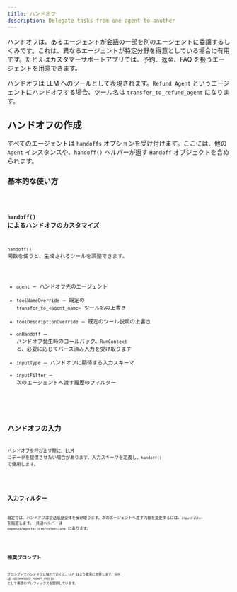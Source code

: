 ```yaml
---
title: ハンドオフ
description: Delegate tasks from one agent to another
---
```



ハンドオフは、あるエージェントが会話の一部を別のエージェントに委譲するしくみです。これは、異なるエージェントが特定分野を得意としている場合に有用です。たとえばカスタマーサポートアプリでは、予約、返金、FAQ を扱うエージェントを用意できます。

ハンドオフは LLM へのツールとして表現されます。`Refund Agent` というエージェントにハンドオフする場合、ツール名は `transfer_to_refund_agent` になります。

## ハンドオフの作成

すべてのエージェントは `handoffs` オプションを受け付けます。ここには、他の `Agent` インスタンスや、`handoff()` ヘルパーが返す `Handoff` オブジェクトを含められます。

### 基本的な使い方

<Code lang="typescript" code={basicUsageExample} title="Basic handoffs" />

### `handoff()` によるハンドオフのカスタマイズ

`handoff()` 関数を使うと、生成されるツールを調整できます。

- `agent` – ハンドオフ先のエージェント
- `toolNameOverride` – 既定の `transfer_to_<agent_name>` ツール名の上書き
- `toolDescriptionOverride` – 既定のツール説明の上書き
- `onHandoff` – ハンドオフ発生時のコールバック。`RunContext` と、必要に応じてパース済み入力を受け取ります
- `inputType` – ハンドオフに期待する入力スキーマ
- `inputFilter` – 次のエージェントへ渡す履歴のフィルター

<Code
  lang="typescript"
  code={customizeHandoffExample}
  title="Customized handoffs"
/>

## ハンドオフの入力

ハンドオフを呼び出す際に、LLM にデータを提供させたい場合があります。入力スキーマを定義し、`handoff()` で使用します。

<Code lang="typescript" code={handoffInputExample} title="Handoff inputs" />

## 入力フィルター

既定では、ハンドオフは会話履歴全体を受け取ります。次のエージェントへ渡す内容を変更するには、`inputFilter` を指定します。
共通ヘルパーは `@openai/agents-core/extensions` にあります。

<Code lang="typescript" code={inputFilterExample} title="Input filters" />

## 推奨プロンプト

プロンプトでハンドオフに触れておくと、LLM はより確実に応答します。SDK は `RECOMMENDED_PROMPT_PREFIX` として推奨のプレフィックスを提供しています。

<Code
  lang="typescript"
  code={recommendedPromptExample}
  title="Recommended prompts"
/>
